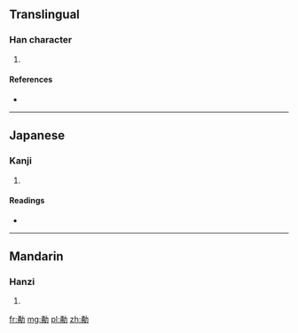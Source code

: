 ==Translingual==

===Han character===
{{Han char|rn=19|rad=力|as=07|sn=9|four=|canj=弓月大尸 (NBKS), XX弓月大 (XXNBK)}}

# {{defn|Han|sort=力07}}

====References====
* {{Han ref|kx=0147.360|dkj=02361|dj=0333.010|hdz=10372.080|uh=52C8|ud=21192}}

----

==Japanese==

===Kanji===
{{ja-kanji|grade=|rs=力07}}

# {{defn|lang=ja|sort=力07}}

====Readings====
* {{ja-readings|on=[[よう]] (yō)|kun=[[いさむ]] (isamu)}}

----

==Mandarin==

===Hanzi===
{{cmn-hanzi|pin=[[yǒng]] ([[yong3]])|wg=yung<sup>3</sup>}}

# {{defn|lang=cmn|sort=力07}}

[[fr:勈]]
[[mg:勈]]
[[pl:勈]]
[[zh:勈]]